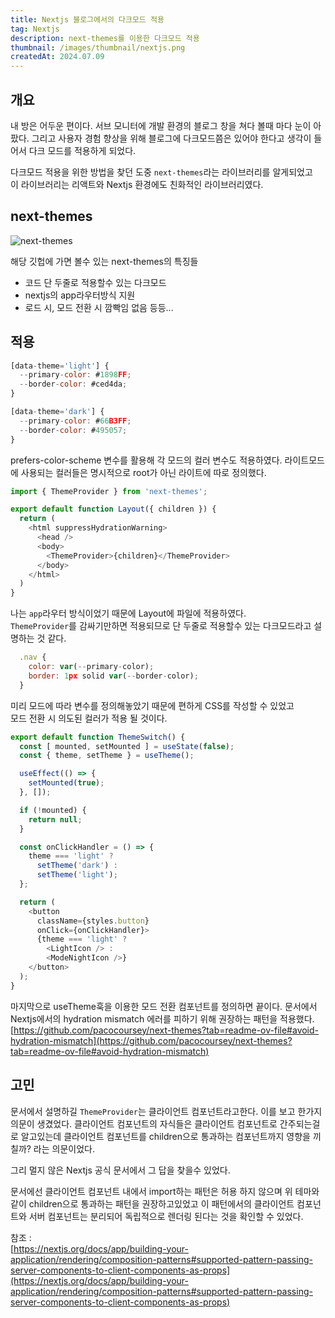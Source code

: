 ```yaml
---
title: Nextjs 블로그에서의 다크모드 적용
tag: Nextjs
description: next-themes를 이용한 다크모드 적용
thumbnail: /images/thumbnail/nextjs.png
createdAt: 2024.07.09
---
```


## 개요

내 방은 어두운 편이다. 서브 모니터에 개발 환경의 블로그 창을 쳐다 볼때 마다 눈이 아팠다. 그리고 사용자 경험 향상을 위해
블로그에 다크모드쯤은 있어야 한다고 생각이 들어서 다크 모드를 적용하게 되었다.<br/>

다크모드 적용을 위한 방법을 찾던 도중 `next-themes`라는 라이브러리를 알게되었고<br/>
이 라이브러리는 리액트와 Nextjs 환경에도 친화적인 라이브러리였다.

## next-themes

![next-themes](/images/posts/Nextjs/darkmode/next-themes.png)

해당 깃헙에 가면 볼수 있는 next-themes의 특징들

- 코드 단 두줄로 적용할수 있는 다크모드
- nextjs의 app라우터방식 지원
- 로드 시, 모드 전환 시 깜빡임 없음 등등...

## 적용

```javascript
[data-theme='light'] {
  --primary-color: #1898FF;
  --border-color: #ced4da;
}

[data-theme='dark'] {
  --primary-color: #66B3FF;
  --border-color: #495057;
}
```

prefers-color-scheme 변수를 활용해 각 모드의 컬러 변수도 적용하였다.
라이트모드에 사용되는 컬러들은 명시적으로 root가 아닌 라이트에 따로 정의했다.

```javascript
import { ThemeProvider } from 'next-themes';

export default function Layout({ children }) {
  return (
    <html suppressHydrationWarning>
      <head />
      <body>
        <ThemeProvider>{children}</ThemeProvider>
      </body>
    </html>
  )
}
```

나는 `app`라우터 방식이었기 때문에 Layout에 파일에 적용하였다. <br/>
`ThemeProvider`를 감싸기만하면 적용되므로 단 두줄로 적용할수 있는 다크모드라고 설명하는 것 같다.

```javascript
  .nav {
    color: var(--primary-color);
    border: 1px solid var(--border-color);
  }
```

미리 모드에 따라 변수를 정의해놓았기 때문에 편하게 CSS를 작성할 수 있었고<br/>
모드 전환 시 의도된 컬러가 적용 될 것이다.

```javascript
export default function ThemeSwitch() {
  const [ mounted, setMounted ] = useState(false);
  const { theme, setTheme } = useTheme();

  useEffect(() => {
    setMounted(true);
  }, []);

  if (!mounted) {
    return null;
  }

  const onClickHandler = () => {
    theme === 'light' ?
      setTheme('dark') :
      setTheme('light');
  };

  return (
    <button
      className={styles.button}
      onClick={onClickHandler}>
      {theme === 'light' ?
        <LightIcon /> :
        <ModeNightIcon />}
    </button>
  );
}
```

마지막으로 useTheme훅을 이용한 모드 전환 컴포넌트를 정의하면 끝이다.
문서에서 Nextjs에서의 hydration mismatch 에러를 피하기 위해 권장하는 패턴을 적용했다.<br/>
[https://github.com/pacocoursey/next-themes?tab=readme-ov-file#avoid-hydration-mismatch](https://github.com/pacocoursey/next-themes?tab=readme-ov-file#avoid-hydration-mismatch)

## 고민

문서에서 설명하길 `ThemeProvider`는 클라이언트 컴포넌트라고한다. 이를 보고 한가지 의문이 생겼었다.
클라이언트 컴포넌트의 자식들은 클라이언트 컴포넌트로 간주되는걸로 알고있는데 클라이언트 컴포넌트를 children으로
통과하는 컴포넌트까지 영향을 끼칠까? 라는 의문이었다.<br/>

그리 멀지 않은 Nextjs 공식 문서에서 그 답을 찾을수 있었다.<br/>

문서에선 클라이언트 컴포넌트 내에서 import하는 패턴은 허용 하지 않으며 위 테마와 같이 children으로 통과하는 패턴을 권장하고있었고
이 패턴에서의 클라이언트 컴포넌트와 서버 컴포넌트는 분리되어 독립적으로 렌더링 된다는 것을 확인할 수 있었다.
<br/>

참조 : <br/>
[https://nextjs.org/docs/app/building-your-application/rendering/composition-patterns#supported-pattern-passing-server-components-to-client-components-as-props](https://nextjs.org/docs/app/building-your-application/rendering/composition-patterns#supported-pattern-passing-server-components-to-client-components-as-props)
